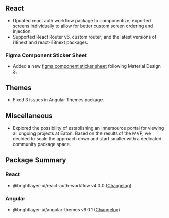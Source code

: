 
## React

-   Updated react auth workflow package to componentize, exported screens individually to allow for better custom screen ordering and injection.
-   Supported React Router v6, custom router, and the latest versions of i18next and react-i18next packages.

### Figma Component Sticker Sheet

-   Added a new [figma component sticker sheet](https://www.figma.com/community/file/1293308181354933598/brightlayer-ui-tokens-components-in-material-design-3) following Material Design 3.

## Themes

-   Fixed 3 issues in Angular Themes package.

## Miscellaneous

-   Explored the possibility of establishing an innersource portal for viewing all ongoing projects at Eaton. Based on the results of the MVP, we decided to scale the approach down and start smaller with a dedicated community package space.

## Package Summary

### React

-   @brightlayer-ui/react-auth-workflow v4.0.0 ([Changelog](https://github.com/etn-ccis/blui-react-workflows/blob/master/login-workflow/CHANGELOG.md))

### Angular

-   @brightlayer-ui/angular-themes v9.0.1 ([Changelog](https://github.com/etn-ccis/blui-angular-themes/blob/master/CHANGELOG.md))
